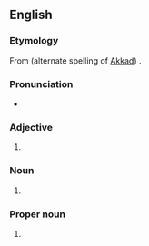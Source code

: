 ==English==

===Etymology===
From {{m|en|Accad}} (alternate spelling of [[Akkad]]) {{suffix|en||ian}}.

===Pronunciation===
* {{IPA|en|/əˈkeɪdi.ən/|/əˈkɑdi.ən/}}

===Adjective===
{{en-adj}}

# {{alt form|en|Akkadian}}

===Noun===
{{en-noun}}

# {{alt form|en|Akkadian}}

===Proper noun===
{{en-proper noun}}

# {{alt form|en|Akkadian}}